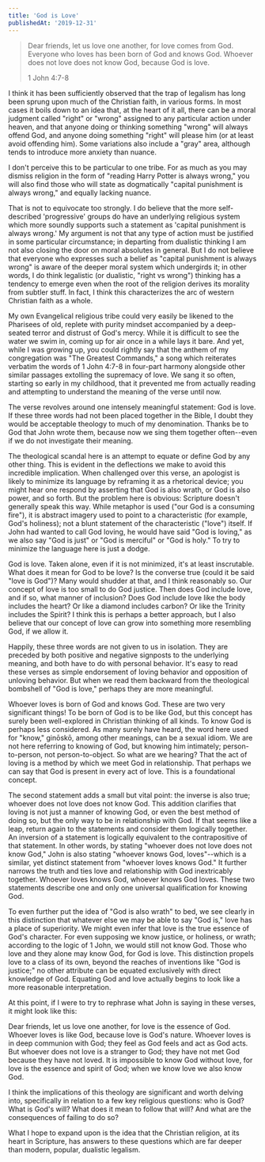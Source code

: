 ```yaml
---
title: 'God is Love'
publishedAt: '2019-12-31'
---
```


> Dear friends, let us love one another, for love comes from God. Everyone who loves has been born of God and knows God. Whoever does not love does not know God, because God is love.
>
> 1 John 4:7-8

I think it has been sufficiently observed that the trap of legalism has long been sprung upon much of the Christian faith, in various forms. In most cases it boils down to an idea that, at the heart of it all, there can be a moral judgment called "right" or "wrong" assigned to any particular action under heaven, and that anyone doing or thinking something "wrong" will always offend God, and anyone doing something "right" will please him (or at least avoid offending him). Some variations also include a "gray" area, although tends to introduce more anxiety than nuance.

I don't perceive this to be particular to one tribe. For as much as you may dismiss religion in the form of "reading Harry Potter is always wrong," you will also find those who will state as dogmatically "capital punishment is always wrong," and equally lacking nuance.

That is not to equivocate too strongly. I do believe that the more self-described 'progressive' groups do have an underlying religious system which more soundly supports such a statement as 'capital punishment is always wrong.' My argument is not that any type of action must be justified in some particular circumstance; in departing from dualistic thinking I am not also closing the door on moral absolutes in general. But I do not believe that everyone who expresses such a belief as "capital punishment is always wrong" is aware of the deeper moral system which undergirds it; in other words, I do think legalistic (or dualistic, "right vs wrong") thinking has a tendency to emerge even when the root of the religion derives its morality from subtler stuff. In fact, I think this characterizes the arc of western Christian faith as a whole.

My own Evangelical religious tribe could very easily be likened to the Pharisees of old, replete with purity mindset accompanied by a deep-seated terror and distrust of God's mercy. While it is difficult to see the water we swim in, coming up for air once in a while lays it bare. And yet, while I was growing up, you could rightly say that the anthem of my congregation was "The Greatest Commands," a song which reiterates verbatim the words of 1 John 4:7-8 in four-part harmony alongside other similar passages extolling the supremacy of love. We sang it so often, starting so early in my childhood, that it prevented me from actually reading and attempting to understand the meaning of the verse until now.

The verse revolves around one intensely meaningful statement: God is love. If these three words had not been placed together in the Bible, I doubt they would be acceptable theology to much of my denomination. Thanks be to God that John wrote them, because now we sing them together often--even if we do not investigate their meaning.

The theological scandal here is an attempt to equate or define God by any other thing. This is evident in the deflections we make to avoid this incredible implication. When challenged over this verse, an apologist is likely to minimize its language by reframing it as a rhetorical device; you might hear one respond by asserting that God is also wrath, or God is also power, and so forth. But the problem here is obvious: Scripture doesn't generally speak this way. While metaphor is used ("our God is a consuming fire"), it is abstract imagery used to point to a characteristic (for example, God's holiness); not a blunt statement of the characteristic ("love") itself. If John had wanted to call God loving, he would have said "God is loving," as we also say "God is just" or "God is merciful" or "God is holy." To try to minimize the language here is just a dodge.

God is love. Taken alone, even if it is not minimized, it's at least inscrutable. What does it mean for God to be love? Is the converse true (could it be said "love is God")? Many would shudder at that, and I think reasonably so. Our concept of love is too small to do God justice. Then does God include love, and if so, what manner of inclusion? Does God include love like the body includes the heart? Or like a diamond includes carbon? Or like the Trinity includes the Spirit? I think this is perhaps a better approach, but I also believe that our concept of love can grow into something more resembling God, if we allow it.

Happily, these three words are not given to us in isolation. They are preceded by both positive and negative signposts to the underlying meaning, and both have to do with personal behavior. It's easy to read these verses as simple endorsement of loving behavior and opposition of unloving behavior. But when we read them backward from the theological bombshell of "God is love," perhaps they are more meaningful.

Whoever loves is born of God and knows God. These are two very significant things! To be born of God is to be like God, but this concept has surely been well-explored in Christian thinking of all kinds. To know God is perhaps less considered. As many surely have heard, the word here used for "know," ginōskō, among other meanings, can be a sexual idiom. We are not here referring to knowing of God, but knowing him intimately; person-to-person, not person-to-object. So what are we hearing? That the act of loving is a method by which we meet God in relationship. That perhaps we can say that God is present in every act of love. This is a foundational concept.

The second statement adds a small but vital point: the inverse is also true; whoever does not love does not know God. This addition clarifies that loving is not just a manner of knowing God, or even the best method of doing so, but the only way to be in relationship with God. If that seems like a leap, return again to the statements and consider them logically together. An inversion of a statement is logically equivalent to the contrapositive of that statement. In other words, by stating "whoever does not love does not know God," John is also stating "whoever knows God, loves"--which is a similar, yet distinct statement from "whoever loves knows God." It further narrows the truth and ties love and relationship with God inextricably together. Whoever loves knows God, whoever knows God loves. These two statements describe one and only one universal qualification for knowing God.

To even further put the idea of "God is also wrath" to bed, we see clearly in this distinction that whatever else we may be able to say "God is," love has a place of superiority. We might even infer that love is the true essence of God's character. For even supposing we know justice, or holiness, or wrath; according to the logic of 1 John, we would still not know God. Those who love and they alone may know God, for God is love. This distinction propels love to a class of its own, beyond the reaches of inventions like "God is justice;" no other attribute can be equated exclusively with direct knowledge of God. Equating God and love actually begins to look like a more reasonable interpretation.

At this point, if I were to try to rephrase what John is saying in these verses, it might look like this:

Dear friends, let us love one another, for love is the essence of God. Whoever loves is like God, because love is God's nature. Whoever loves is in deep communion with God; they feel as God feels and act as God acts. But whoever does not love is a stranger to God; they have not met God because they have not loved. It is impossible to know God without love, for love is the essence and spirit of God; when we know love we also know God.

I think the implications of this theology are significant and worth delving into, specifically in relation to a few key religious questions: who is God? What is God's will? What does it mean to follow that will? And what are the consequences of failing to do so?

What I hope to expand upon is the idea that the Christian religion, at its heart in Scripture, has answers to these questions which are far deeper than modern, popular, dualistic legalism.
